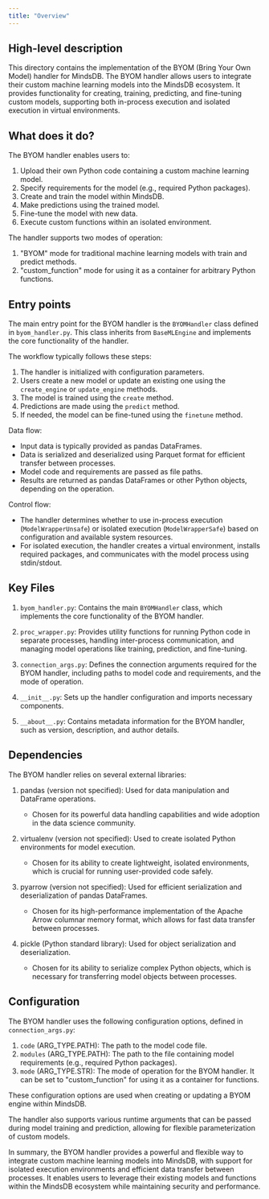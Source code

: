 ```yaml
---
title: "Overview"
---
```


## High-level description
This directory contains the implementation of the BYOM (Bring Your Own Model) handler for MindsDB. The BYOM handler allows users to integrate their custom machine learning models into the MindsDB ecosystem. It provides functionality for creating, training, predicting, and fine-tuning custom models, supporting both in-process execution and isolated execution in virtual environments.

## What does it do?
The BYOM handler enables users to:
1. Upload their own Python code containing a custom machine learning model.
2. Specify requirements for the model (e.g., required Python packages).
3. Create and train the model within MindsDB.
4. Make predictions using the trained model.
5. Fine-tune the model with new data.
6. Execute custom functions within an isolated environment.

The handler supports two modes of operation:
1. "BYOM" mode for traditional machine learning models with train and predict methods.
2. "custom_function" mode for using it as a container for arbitrary Python functions.

## Entry points
The main entry point for the BYOM handler is the `BYOMHandler` class defined in `byom_handler.py`. This class inherits from `BaseMLEngine` and implements the core functionality of the handler.

The workflow typically follows these steps:
1. The handler is initialized with configuration parameters.
2. Users create a new model or update an existing one using the `create_engine` or `update_engine` methods.
3. The model is trained using the `create` method.
4. Predictions are made using the `predict` method.
5. If needed, the model can be fine-tuned using the `finetune` method.

Data flow:
- Input data is typically provided as pandas DataFrames.
- Data is serialized and deserialized using Parquet format for efficient transfer between processes.
- Model code and requirements are passed as file paths.
- Results are returned as pandas DataFrames or other Python objects, depending on the operation.

Control flow:
- The handler determines whether to use in-process execution (`ModelWrapperUnsafe`) or isolated execution (`ModelWrapperSafe`) based on configuration and available system resources.
- For isolated execution, the handler creates a virtual environment, installs required packages, and communicates with the model process using stdin/stdout.

## Key Files
1. `byom_handler.py`: Contains the main `BYOMHandler` class, which implements the core functionality of the BYOM handler.

2. `proc_wrapper.py`: Provides utility functions for running Python code in separate processes, handling inter-process communication, and managing model operations like training, prediction, and fine-tuning.

3. `connection_args.py`: Defines the connection arguments required for the BYOM handler, including paths to model code and requirements, and the mode of operation.

4. `__init__.py`: Sets up the handler configuration and imports necessary components.

5. `__about__.py`: Contains metadata information for the BYOM handler, such as version, description, and author details.

## Dependencies
The BYOM handler relies on several external libraries:

1. pandas (version not specified): Used for data manipulation and DataFrame operations.
   - Chosen for its powerful data handling capabilities and wide adoption in the data science community.

2. virtualenv (version not specified): Used to create isolated Python environments for model execution.
   - Chosen for its ability to create lightweight, isolated environments, which is crucial for running user-provided code safely.

3. pyarrow (version not specified): Used for efficient serialization and deserialization of pandas DataFrames.
   - Chosen for its high-performance implementation of the Apache Arrow columnar memory format, which allows for fast data transfer between processes.

4. pickle (Python standard library): Used for object serialization and deserialization.
   - Chosen for its ability to serialize complex Python objects, which is necessary for transferring model objects between processes.

## Configuration
The BYOM handler uses the following configuration options, defined in `connection_args.py`:

1. `code` (ARG_TYPE.PATH): The path to the model code file.
2. `modules` (ARG_TYPE.PATH): The path to the file containing model requirements (e.g., required Python packages).
3. `mode` (ARG_TYPE.STR): The mode of operation for the BYOM handler. It can be set to "custom_function" for using it as a container for functions.

These configuration options are used when creating or updating a BYOM engine within MindsDB.

The handler also supports various runtime arguments that can be passed during model training and prediction, allowing for flexible parameterization of custom models.

In summary, the BYOM handler provides a powerful and flexible way to integrate custom machine learning models into MindsDB, with support for isolated execution environments and efficient data transfer between processes. It enables users to leverage their existing models and functions within the MindsDB ecosystem while maintaining security and performance.